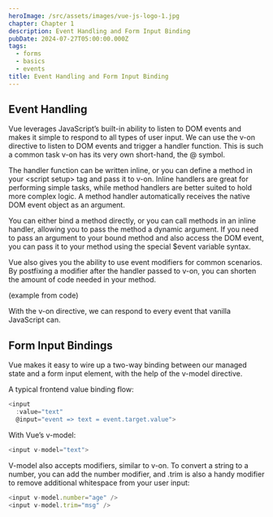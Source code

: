 ```yaml
---
heroImage: /src/assets/images/vue-js-logo-1.jpg
chapter: Chapter 1
description: Event Handling and Form Input Binding
pubDate: 2024-07-27T05:00:00.000Z
tags:
  - forms
  - basics
  - events
title: Event Handling and Form Input Binding
---
```


## Event Handling

Vue leverages JavaScript’s built-in ability to listen to DOM events and makes it simple to respond to all types of user input. We can use the v-on directive to listen to DOM events and trigger a handler function. This is such a common task v-on has its very own short-hand, the @ symbol.

The handler function can be written inline, or you can define a method in your \<script setup> tag and pass it to v-on. Inline handlers are great for performing simple tasks, while method handlers are better suited to hold more complex logic. A method handler automatically receives the native DOM event object as an argument.

You can either bind a method directly, or you can call methods in an inline handler, allowing you to pass the method a dynamic argument. If you need to pass an argument to your bound method and also access the DOM event, you can pass it to your method using the special $event variable syntax.

Vue also gives you the ability to use event modifiers for common scenarios. By postfixing a modifier after the handler passed to v-on, you can shorten the amount of code needed in your method.

(example from code)

With the v-on directive, we can respond to every event that vanilla JavaScript can.

## Form Input Bindings

Vue makes it easy to wire up a two-way binding between our managed state and a form input element, with the help of the v-model directive.

A typical frontend value binding flow:

```javascript
<input
  :value="text"
  @input="event => text = event.target.value">
```

With Vue’s v-model:

```javascript
<input v-model="text">

```

V-model also accepts modifiers, similar to v-on. To convert a string to a number, you can add the number modifier, and .trim is also a handy modifier to remove additional whitespace from your user input:

```javascript
<input v-model.number="age" />
<input v-model.trim="msg" />
```
